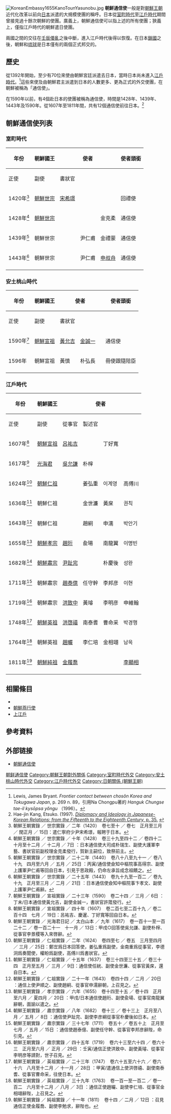 {{Infobox East Asian
|hangul=조선통신사
|hanja=朝鮮通信使
|rr=Joseon tongsinsa
|mr=Chosŏn t'onsinsa
|kanji=朝鮮通信使
|kana=ちょうせんつうしんし
|romaji=Chōsen Tsūshinshi
}}
[[File:KoreanEmbassy1655KanoTounYasunobu.jpg|thumb]]
'''朝鮮通信使'''一般是對[[朝鮮王朝|朝鮮王朝]]近代化改革以前向[[日本|日本]]派遣的大規模使團的稱呼。日本從[[室町時代|室町時代]]至[[江戶時代|江戶時代]]期間曾接見過十餘次朝鮮的使團。廣義上，朝鮮通信使可以指上述的所有使團；狹義上，僅指江戶時代的朝鮮遣日使團。

兩國之間的交往在[[壬辰倭亂|壬辰倭亂]]之後中斷，進入江戶時代後得以恢復。在日本[[鎖國_(日本)|鎖國]]之後，朝鮮和[[琉球國|琉球]]是日本僅有的兩個正式邦交的{{link-ja|通信國|通信国}}。
==歷史==
從1392年開始，至少有70位來使由朝鮮宮廷派遣去日本，當時日本尚未進入[[江戶時代|江戶時代]]。<ref>Lewis, James Bryant. ''Frontier contact between chosŏn Korea and Tokugawa Japan'', p. 269 n. 89，引用Na Chongpu著的 ''Hanguk Chungse tae-il kysōpsa yŏngu'' （1996）。</ref>這些來使及由朝鮮君主派遣到日本的人數更多、更為正式的外交使團，在朝鮮被稱為「通信使」。

在1590年以前，有4個赴日本的使團被稱為通信使，時間是1428年、1439年、1443年及1590年。從1607年至1811年間，共有12個通信使前往日本。<ref>Hae-jin Kang, Etsuko. (1997). [http://books.google.com/books?id=4f0jnNzdRb4C&pg=PA35&dq=  ''Diplomacy and Ideology in Japanese-Korean Relations: from the Fifteenth to the Eighteenth Century,'' p. 35.] {{Wayback|url=http://books.google.com/books?id=4f0jnNzdRb4C&pg=PA35&dq= |date=20140105065205 }}</ref>
==朝鮮通信使列表==
===室町時代===
{| class="wikitable" 
|- style="background:#efefef"
! rowspan="2"|年份
! rowspan="2"|朝鮮國王
! colspan="3"|使者
! rowspan="2"|使者頭銜
! rowspan="2"|幕府將軍
! rowspan="2"|官方目的
|- align="center"
! 正使
! 副使
! 書狀官
|- align="center"
|1420年<ref>朝鮮王朝實錄 ／ 世宗實錄 ／ 二年（1420）　卷七至十 ／ 卷七　正月至三月 ／ 閏正月 ／ 15日：遣仁寧府少尹宋希璟，報聘于日本。</ref>
|[[朝鮮世宗|朝鮮世宗]]
|[[宋希璟|宋希璟]]
|
|
|回禮使
|[[足利義持|足利義持]]
|align="left" | 重申鄰國之好，要求遣返被[[倭寇|倭寇]]擄去的朝鮮人
|- align="center"
|1428年<ref>朝鮮王朝實錄 ／ 世宗實錄 ／ 十年（1428）　卷三十九至四十二 ／ 卷四十二　十月至十二月 ／ 十二月 ／ 7日 ：日本通信使大司成朴瑞生、副使大護軍李藝、書狀官前副校理金克柔發行，賀新主嗣位，致祭前主。</ref>
|[[朝鮮世宗|朝鮮世宗]]
|{{link-en|朴瑞生|Bak Seo-saeng}}
|{{link-en|李藝 (朝鮮)|Yi Ye|李藝}}
|金克柔
|通信使
|[[足利義教|足利義教]]
|align="left" | 致祭於前任將軍，並祝賀足利義教嗣位
|- align="center"
|1439年<ref>朝鮮王朝實錄 ／ 世宗實錄 ／ 二十二年（1440）　卷八十八至九十一 ／ 卷八十九　四月至六月 ／ 五月 ／ 25日 ：丙寅/通信使僉知中樞院事高得宗、副使上護軍尹仁甫等回自日本，引見于思政殿，仍命左承旨成念祖饋之。</ref>
|朝鮮世宗
|{{link-en|高得宗|Go Deuk-jong}}
|尹仁甫
|金禮蒙
|通信使
|足利義教
|align="left" | 重申鄰國之好，要求鎮壓倭寇
|- align="center"
|1443年<ref>朝鮮王朝實錄 ／ 世宗實錄 ／ 二十五年（1443）　卷九十九至一百二 ／ 卷九十九　正月至三月 ／ 二月 ／ 21日 ：日本通信使僉知中樞院事卞孝文、副使上護軍尹仁甫辭。</ref>
|朝鮮世宗
|{{link-en|卞孝文|Byeon Hyo-mun}}
|尹仁甫
|[[申叔舟|申叔舟]]
|通信使
|[[足利義政|足利義政]]
|align="left" | 致祭於前任將軍，並祝賀足利義政嗣位
|- align="center"
|}

===安土桃山時代===
{| class="wikitable" 
|- style="background:#efefef"
! rowspan="2"|年份
! rowspan="2"|朝鮮國王
! colspan="3"|使者
! rowspan="2"|使者頭銜
! rowspan="2"|關白/太閣
! rowspan="2"|官方目的
|- align="center"
! 正使
! 副使
! 書狀官
|- align="center"
|1590年<ref>朝鮮王朝實錄 ／ 宣祖實錄 ／ 二十三年（1590）　卷二十四 ／ 三月 ／ 6日 ：丁未/日本通信使黃允吉，副使金誠一，書狀官許筬發行。</ref>
|[[朝鮮宣祖|朝鮮宣祖]]
|[[黃允吉|黃允吉]]
|[[金誠一|金誠一]]
|{{link-ko|許筬|허성}}
|通信使
|[[豐臣秀吉|豐臣秀吉]]
|align="left" |祝賀豐臣秀吉統一日本
|- align="center"
|1596年
|朝鮮宣祖
|黃慎
|朴弘長
|
|冊使跟隨陪臣
|[[豐臣秀吉|豐臣秀吉]]
|align="left" |跟隨明朝冊封豐臣秀吉的使臣同赴日本，追伸候問之禮
|- align="center"
|}

===江戶時代===
{| class="wikitable" 
|- style="background:#efefef"
! rowspan="2"|年份
! rowspan="2"|朝鮮國王
! colspan="4"|使者
! rowspan="2"|使者頭銜
! rowspan="2"|幕府將軍
! rowspan="2"|官方目的
|- align="center"
! 正使
! 副使
! 從事官
! 製述官
|- align="center"
|1607年<ref>朝鮮王朝實錄 ／ 宣祖實錄 ／ 四十年（1607）　卷二百七至二百十九 ／ 卷二百十四　七月 ／ 19日：呂祐吉、慶暹、丁好寬等回自日本。</ref>
|[[朝鮮宣祖|朝鮮宣祖]]
|[[呂祐吉|呂祐吉]]
|{{link-ko|慶暹|경섬}}
|丁好寬
|
|回答兼刷還使
|[[德川秀忠|德川秀忠]]
|align="left" |恢復雙方邦交，遣返俘虜
|- align="center"
|1617年<ref>朝鮮王朝實錄 ／ 光海君日記 ／ 太白山本 ／ 九年（1617）　卷一百十一至一百二十二 ／ 卷一百二十一　十一月 ／ 13日：甲戌○回答使吳允謙、副使朴榟、從事官李景稷等入來啓辭。</ref>
|[[光海君|光海君]]
|[[吳允謙_(朝鮮)|吳允謙]]
|朴榟
|{{link-ko|李景稷|이경직}}
|
|回答兼刷還使
|[[德川秀忠|德川秀忠]]
|align="left" |祝賀德川家在[[大坂之役|大坂之役]]勝利，遣返俘虜
|- align="center"
|1624年<ref>朝鮮王朝實錄 ／ 仁祖實錄 ／ 二年（1624）　卷四至七 ／ 卷五　三月至四月 ／ 三月 ／ 25日：鄭岦爲日本回答使，姜弘重爲副使，金南重爲從事官，李德泂爲奏聞使，權盼爲副使，高傅川爲書狀官。</ref>
|[[朝鮮仁祖|朝鮮仁祖]]
|{{link-en|鄭岦|Jeong Rip}}
|姜弘重
|이계영 
|高傅川
|回答兼刷還使
|[[德川家光|德川家光]]
|align="left" |祝賀德川家光襲封，遣返俘虜
|- align="center"
|1636年<ref>朝鮮王朝實錄 ／ 仁祖實錄 ／ 十五年（1637）　卷三十四至三十五 ／ 卷三十四　正月至五月 ／ 三月 ／ 9日：通信使任絖、副使金世濂、從事官黃㦿，還自日本。</ref>
|朝鮮仁祖
|{{link-en|任絖|Im Gwang}}
|金世濂
|黃㦿
|권칙
|通信使
|[[德川家光|德川家光]]
|align="left" |
|- align="center"
|1643年<ref>朝鮮王朝實錄 ／ 仁祖實錄 ／ 二十一年（1643）　卷四十四 ／ 二月 ／ 20日 ：通信上使尹順之、副使趙絅、從事官申濡辭朝，上召見之。</ref>
|朝鮮仁祖
|{{link-en|尹順之|Yun Sunji}}
|趙絅
|申濡
|박안기
|通信使
|[[德川家光|德川家光]]
|align="left" |祝賀德川家綱出生，祝賀日光東照宮落成
|- align="center"
|1655年<ref>朝鮮王朝實錄 ／ 孝宗實錄 ／ 六年（1655）　卷十四至十五 ／ 卷十四　正月至六月 ／ 夏四月 ／ 20日 ：甲戌/日本通信使趙珩、副使兪瑒、從事官南龍翼辭朝，面諭以遣之。</ref>
|[[朝鮮孝宗|朝鮮孝宗]]
|[[趙珩_(朝鮮)|趙珩]]
|兪瑒
|南龍翼
|이명빈
|通信使
|[[德川家綱|德川家綱]]
|align="left" |祝賀德川家綱襲封
|- align="center"
|1682年<ref>朝鮮王朝實錄 ／ 肅宗實錄 ／ 八年（1682）　卷十三 ／ 卷十三上　正月至八月 ／ 五月 ／ 8日 ：通信使尹趾完、副使李彦綱從事官朴慶後如日本。</ref>
|[[朝鮮肅宗|朝鮮肅宗]]
|[[尹趾完|尹趾完]]
|{{link-ko|李彥綱|이언강}}
|朴慶後
|성완
|通信使
|[[德川綱吉|德川綱吉]]
|align="left" |祝賀德川綱吉襲封
|- align="center"
|1711年<ref>朝鮮王朝實錄 ／ 肅宗實錄 ／ 三十七年（1711）　卷五十 ／ 卷五十上　正月至七月 ／ 五月 ／ 15日 ：通信使趙泰億、副使任守幹、從事官李邦彦辭陛，命引見。</ref>
|朝鮮肅宗
|[[趙泰億|趙泰億]]
|任守幹
|李邦彦
|이현
|通信使
|[[德川家宣|德川家宣]]
|align="left" |祝賀德川家宣襲封
|- align="center"
|1719年<ref>朝鮮王朝實錄 ／ 肅宗實錄 ／ 四十五年（1719）　卷六十三至六十四 ／ 卷六十三　正月至六月 ／ 正月 ／ 29日 ：壬寅/通信正使洪致中、副使黃璿、從事官李明彦等請對，世子召見。</ref>
|朝鮮肅宗
|[[洪致中|洪致中]]
|黃璿
|李明彦
|申維翰
|通信使
|[[德川吉宗|德川吉宗]]
|align="left" |祝賀德川吉宗襲封
|- align="center"
|1748年<ref>朝鮮王朝實錄 ／ 英祖實錄 ／ 二十三年（1747）　卷六十五至六十六 ／ 卷六十六　八月至十二月 ／ 十一月 ／ 28日 ：甲寅/遣通信上使洪啓禧、副使南泰耆、從事官曹命采，往使日本。</ref>
|[[朝鮮英祖|朝鮮英祖]]
|[[洪啓禧|洪啓禧]]
|南泰耆
|曹命采
|박경행
|通信使
|[[德川家重|德川家重]]
|align="left" |祝賀德川家重襲封
|- align="center"
|1764年<ref>朝鮮王朝實錄 ／ 英祖實錄 ／ 三十九年（1763）　卷一百一至一百二 ／ 卷一百二　六月至十二月 ／ 八月 ／ 3日 ：通信正使趙曮、副使李仁培、從事官金相翊辭陛，上召見之。</ref>
|朝鮮英祖
|[[趙曮|趙曮]]
|李仁培
|金相翊
|남옥
|通信使
|[[德川家治|德川家治]]
|align="left" |祝賀德川家治襲封
|- align="center"
|1811年<ref>朝鮮王朝實錄 ／ 純祖實錄 ／ 十一年（1811）　卷十四 ／ 二月 ／ 12日 ：召見通信正使金履喬、副使李勉求，辭陛也。
</ref>
|[[朝鮮純祖|朝鮮純祖]]
|[[金履喬|金履喬]]
|{{link-ko|李勉求|이면구}}
| 
|[[李顯相|李顯相]]
|通信使
|[[德川家齊|德川家齊]]
|align="left" |祝賀德川家齊襲封
|- align="center"
|}

==相關條目==
*{{link-en|朝鮮修信使|Joseon Susinsa}}
*[[朝鮮燕行使|朝鮮燕行使]]
*[[上江戶|上江戶]]

==參考資料==
{{commonscat|Joseon Tongsinsa}}
{{reflist}}

==外部链接==
*[http://www.tongsinsa.com/ 朝鮮通信使] {{Webarchive|url=https://archive.is/20121205064047/http://tongsinsa.com/japan/ |date=2012-12-05 }}

[[Category:朝鲜通信使|]]
[[Category:朝鮮王朝對外關係|Category:朝鮮王朝對外關係]]
[[Category:室町時代外交|Category:室町時代外交]]
[[Category:安土桃山時代外交|Category:安土桃山時代外交]]
[[Category:江戶時代外交|Category:江戶時代外交]]
[[Category:日朝關係_(朝鮮王朝)|Category:日朝關係 (朝鮮王朝)]]